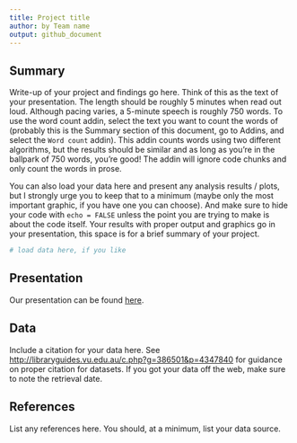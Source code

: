 ```yaml
---
title: Project title
author: by Team name
output: github_document
---
```


## Summary

Write-up of your project and findings go here.
Think of this as the text of your presentation.
The length should be roughly 5 minutes when read out loud.
Although pacing varies, a 5-minute speech is roughly 750 words.
To use the word count addin, select the text you want to count the words of (probably this is the Summary section of this document, go to Addins, and select the `Word count` addin).
This addin counts words using two different algorithms, but the results should be similar and as long as you're in the ballpark of 750 words, you're good!
The addin will ignore code chunks and only count the words in prose.

You can also load your data here and present any analysis results / plots, but I strongly urge you to keep that to a minimum (maybe only the most important graphic, if you have one you can choose).
And make sure to hide your code with `echo = FALSE` unless the point you are trying to make is about the code itself.
Your results with proper output and graphics go in your presentation, this space is for a brief summary of your project.

```r
# load data here, if you like
```

## Presentation

Our presentation can be found [here](presentation/presentation.html).

## Data

Include a citation for your data here.
See <http://libraryguides.vu.edu.au/c.php?g=386501&p=4347840> for guidance on proper citation for datasets.
If you got your data off the web, make sure to note the retrieval date.

## References

List any references here.
You should, at a minimum, list your data source.
